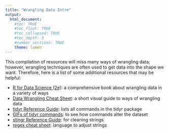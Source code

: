 ```yaml
---
title: "Wrangling Data Intro"
output: 
  html_document:
    #toc: TRUE
    #toc_float: TRUE
    #toc_collapsed: TRUE
    #toc_depth: 3
    #number_sections: TRUE
    theme: lumen
---
```


This compilation of resources will miss many ways of wrangling data; however, wrangling techniques are often used to get data into the shape we want.  Therefore, here is a list of some additional resources that may be helpful:



- [R for Data Science (2e)](https://r4ds.hadley.nz/): a comprehensive book about wrangling data in a variety of ways
- [Data Wrangling Cheat Sheet](https://www.rstudio.com/wp-content%2Fuploads%2F2015%2F02%2Fdata-wrangling-cheatsheet.pdf%2F): a short visual guide to ways of wrangling data
- [tidyr Reference Guide](https://tidyr.tidyverse.org/index.html): lists all commands in the tidyr package
- [GIFs of tidyr commands](https://github.com/gadenbuie/tidyexplain?tab=readme-ov-file): to see how commands alter the dataset
- [stingr Reference Guide](https://stringr.tidyverse.org/reference/index.html): for cleaning strings
- [regex cheat sheet](https://hypebright.nl/en/r-en/ultimate-cheatsheet-for-regex-in-r-2/): language to adjust strings



